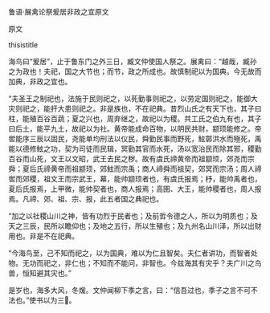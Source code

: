 


鲁语·展禽论祭爰居非政之宜原文

原文

thisistitle

海鸟曰“爰居”，止于鲁东门之外三日，臧文仲使国人祭之。展禽曰：“越哉，臧孙之为政也！夫祀，国之大节也；而节，政之所成也。故慎制祀以为国典。今无故而加典，非政之宜也。

“夫圣王之制祀也，法施于民则祀之，以死勤事则祀之，以劳定国则祀之，能御大灾则祀之，能扞大患则祀之。非是族也，不在祀典。昔烈山氏之有天下也，其子曰柱，能殖百谷百蔬；夏之兴也，周弃继之，故祀以为稷。共工氏之伯九有也，其子曰后土，能平九土，故祀以为社。黄帝能成命百物，以明民共财，颛顼能修之。帝喾能序三辰以固民，尧能单均刑法以仪民，舜勤民事而野死，鮌鄣洪水而殛死，禹能以德修鮌之功，契为司徒而民辑，冥勤其官而水死，汤以宽治民而除其邪，稷勤百谷而山死，文王以文昭，武王去民之秽。故有虞氏禘黄帝而祖颛顼，郊尧而宗舜；夏后氏禘黄帝而祖颛顼，郊鮌而宗禹；商人禘舜而祖契，郊冥而宗汤；周人禘喾而郊稷，祖文王而宗武王，幕，能帅颛顼者也，有虞氏报焉；杼，能帅禹者也，夏后氏报焉，上甲微，能帅契者也，商人报焉；高圉、大王，能帅稷者也，周人报焉。凡禘、郊、祖、宗、报，此五者国之典祀也。

“加之以社稷山川之神，皆有功烈于民者也；及前哲令德之人，所以为明质也；及天之三辰，民所以瞻仰也；及地之五行，所以生殖也；及九州名山川泽，所以出财用也。非是不在祀典。

“今海鸟至，己不知而祀之，以为国典，难以为仁且智矣。夫仁者讲功，而智者处物。无功而祀之，非仁也；不知而不能问，非智也。今兹海其有灾乎？夫广川之鸟兽，恒知避其灾也。”

是岁也，海多大风，冬煖。文仲闻柳下季之言，曰：“信吾过也，季子之言不可不法也。”使书以为三。

